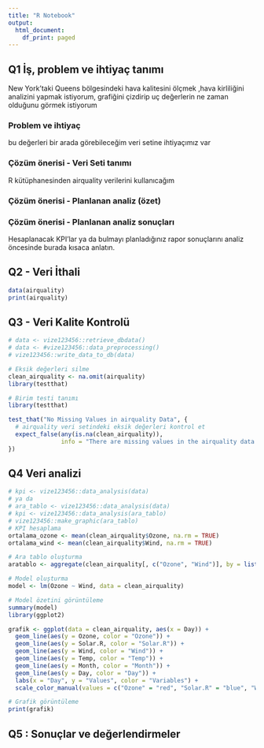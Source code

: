 ---
title: "R Notebook"
output:
  html_document:
    df_print: paged
---

## Q1 İş, problem ve ihtiyaç tanımı

New York'taki Queens bölgesindeki hava kalitesini ölçmek ,hava kirliliğini analizini yapmak istiyorum, grafiğini çizdirip uç değerlerin ne zaman olduğunu görmek istiyorum

### Problem ve ihtiyaç

bu değerleri bir arada görebileceğim veri setine ihtiyaçımız var

### Çözüm önerisi - Veri Seti tanımı

R kütüphanesinden airquality verilerini kullanıcağım

### Çözüm önerisi - Planlanan analiz (özet)

### Çözüm önerisi - Planlanan analiz sonuçları

Hesaplanacak KPI'lar ya da bulmayı planladığınız rapor sonuçlarını analiz öncesinde burada kısaca anlatın.

## Q2 - Veri İthali

```{r}
data(airquality)
print(airquality)
```

## Q3 - Veri Kalite Kontrolü

```{r}
# data <- vize123456::retrieve_dbdata()
# data <- #vize123456::data_preprocessing()
# vize123456::write_data_to_db(data)

# Eksik değerleri silme
clean_airquality <- na.omit(airquality)
library(testthat)

# Birim testi tanımı
library(testthat)

test_that("No Missing Values in airquality Data", {
  # airquality veri setindeki eksik değerleri kontrol et
  expect_false(any(is.na(clean_airquality)), 
               info = "There are missing values in the airquality data.")
})

```

## Q4 Veri analizi

```{r}
# kpi <- vize123456::data_analysis(data)
# ya da 
# ara_tablo <- vize123456::data_analysis(data)
# kpi <- vize123456::data_analysis(ara_tablo)
# vize123456::make_graphic(ara_tablo)
# KPI hesaplama
ortalama_ozone <- mean(clean_airquality$Ozone, na.rm = TRUE)
ortalama_wind <- mean(clean_airquality$Wind, na.rm = TRUE)

# Ara tablo oluşturma
aratablo <- aggregate(clean_airquality[, c("Ozone", "Wind")], by = list(Month = cut(clean_airquality$Month, breaks = 5)), FUN = mean, na.rm = TRUE)

# Model oluşturma
model <- lm(Ozone ~ Wind, data = clean_airquality)

# Model özetini görüntüleme
summary(model)
library(ggplot2)

grafik <- ggplot(data = clean_airquality, aes(x = Day)) +
  geom_line(aes(y = Ozone, color = "Ozone")) +
  geom_line(aes(y = Solar.R, color = "Solar.R")) +
  geom_line(aes(y = Wind, color = "Wind")) +
  geom_line(aes(y = Temp, color = "Temp")) +
  geom_line(aes(y = Month, color = "Month")) +
  geom_line(aes(y = Day, color = "Day")) +
  labs(x = "Day", y = "Values", color = "Variables") +
  scale_color_manual(values = c("Ozone" = "red", "Solar.R" = "blue", "Wind" = "green", "Temp" = "orange", "Month" = "purple", "Day" = "black"))

# Grafik görüntüleme
print(grafik)
```

## Q5 : Sonuçlar ve değerlendirmeler
